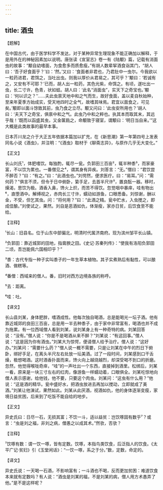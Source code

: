 ```yaml
---
---
---
```

title: 酒虫
---




【题解】


在中国古代，由于医学科学不发达，对于某种异常生理现象不能正确加以解释，于是用外在的神秘因素加以说明。唐张读《宣室志》卷一有《陆颙》篇，记载有消面虫的故事：“颙自幼嗜面，为食愈多而质愈瘦。”有胡人数辈挈酒食诣其门，“胡人曰：‘吾子好食面乎？’曰：‘然。’又曰：‘食面者非君也，乃君肚中一虫尔。今我欲以一粒药进君，君饵之，当吐出虫。则我以厚价从君易之，其可乎？’颙曰：‘若诚有之，又安有不可耶？’已而，胡人出一粒药，其色光紫，命饵之。有顷，遂吐出一虫，长二寸许，色青，状如蛙。胡人曰：‘此名“消面虫”，实天下之奇宝也。’颙曰：‘何以识之？’‘……夫此虫禀天地中和之气而生，故好食面，盖以麦自秋始种，至来年夏季方始成实，受天地四时之全气，故嗜其味焉。君宜以面食之，可见矣。’颙即以面斗馀致其前，虫乃食之立尽。颙又问曰：‘此虫安所用也？’胡人曰：‘夫天下之奇宝，俱禀中和之气。此虫乃中和之粹也。执其本而取其末，其远乎哉！’既而以函盛其虫，又金箧扃之，命颙致于寝室，谓颙曰：‘明日当自来。’”这大概是此类故事的最早本事。

日本芥川龙之介于大正五年依据本篇加以扩充，在《新思潮》第一年第四号上发表同名小说《酒虫》，并注明：“《酒虫》取材于《聊斋志异》，与原作几乎无大变化。”


【正文】

长山刘氏¹，体肥嗜饮。每独酌，辄尽一瓮。负郭田三百亩²，辄半种黍³，而家豪富，不以饮为累也。一番僧见之⁴，谓其身有异疾。刘答言：“无。”僧曰：“君饮尝不醉否？”曰：“有之。”曰：“此酒虫也。”刘愕然，便求医疗。曰：“易耳。”问：“需何药？”俱言不须，但令于日中俯卧，絷手足，去首半尺许⁵，置良酝一器。移时，燥渴，思饮为极。酒香入鼻，馋火上炽，而苦不得饮。忽觉咽中暴痒，哇有物出⁶，直堕酒中。解缚视之，赤肉长三寸许，蠕动如游鱼，口眼悉备。刘惊谢，酬以金，不受，但乞其虫。问：“将何用？”曰：“此酒之精。瓮中贮水，入虫搅之，即成佳酿。”刘使试之，果然。刘自是恶酒如仇，体渐瘦，家亦日贫，后饮食至不能给。

【注释】


¹长山：旧县名。位于山东中部偏北，明清时代属济南府。现为滨州邹平长山镇。

²负郭田：靠近城郭的田地，指膏腴之田。《史记·苏秦列传》：“使我有洛阳负郭田二顷，吾岂能佩六国相印乎？”

³黍：古代专指一种子实叫黍子的一年生草本植物。其子实煮熟后有黏性，可以酿酒、做糕等。

⁴番僧：西域来的僧人。番，旧时对西方边境各族的称呼。

⁵去：距离。

⁶哇：吐。





【译文】


长山县刘某，身体肥胖，嗜酒成性。他每次独自喝酒，总是能喝光一坛子酒。他有靠近城郊的良田三百亩，总是用一半去种黍子，由于家中非常富有，喝酒也并不成为拖累。有一位西域僧人看到刘某，说刘某身上有一种奇特的病。刘某回答说：“没有。”僧人说：“你是不是喝酒从来不醉？”刘某说：“有这回事。”僧人说：“这是因为你有酒虫。”刘某大为惊愕，便请僧人给予治疗。僧人说：“这好办。”刘某问：“需要什么药？”僧人说一概不需要，只是让刘某在中午的烈日下俯卧，绑好手足，在离头半尺左右处放一坛美酒。过了一段时间，刘某感到口干舌燥，极想喝酒。这时酒香扑面而来，馋火向上越烧越烈，却深受喝不到口的折磨。忽然，他觉得喉咙奇痒，“哇”的一声吐出一个东西，直接掉到酒里。松绑后，刘某一看，原来是一块三寸左右的红肉，像游鱼一样蠕动着，口眼俱全。刘某吃惊地向僧人表示感谢，给他钱，他不要，只要这个肉虫。刘某问：“这虫有什么用？”他说：“这是酒的精华。瓮中盛好水，把酒虫放进去再加以搅动，立即就成了美酒。”刘某让他演试，果然如此。刘某从此厌酒，视酒如仇，他的身体逐渐变瘦，家境日益贫困，后来到了吃饭不能自给的地步。


【正文】

异史氏曰：日尽一石，无损其富；不饮一斗，适以益贫：岂饮啄固有数乎⁷？或言：“虫是刘之福，非刘之病，僧愚之以成其术。”然欤，否欤？

【注释】


⁷饮啄有数：谓一饮一啄，皆有定数。饮啄，本指鸟类饮食，后泛指人的饮食。《太平广记·贫妇》引《玉堂闲话》：“一饮一啄，系之于分。”数，定数，命定的。





【译文】


异史氏说：一天喝一石酒，不影响富有；一斗酒也不喝，反而更加贫困：难道饮食本来就有定数吗？有人说：“酒虫是刘某的福，不是刘某的病，僧人用方术愚弄了他。”是不是这样呢？